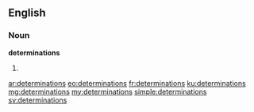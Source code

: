 ==English==

===Noun===
'''determinations'''

# {{plural of|determination}}

[[ar:determinations]]
[[eo:determinations]]
[[fr:determinations]]
[[ku:determinations]]
[[mg:determinations]]
[[my:determinations]]
[[simple:determinations]]
[[sv:determinations]]